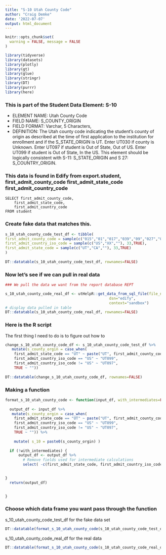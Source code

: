 ```yaml
---
title: "S-10 Utah County Code"
author: "Craig Demke"
date: '2022-07-07'
output: html_document
---
```


```r
knitr::opts_chunk$set(
  warning = FALSE, message = FALSE
)
```

```r
library(tidyverse)
library(datasets)
library(plotly)
library(gt)
library(glue)
library(stringr)
library(DT)
library(purrr)
library(here)
```
### This is part of the Student Data Element: S-10 
* ELEMENT NAME: Utah County Code 
* FIELD NAME: S_COUNTY_ORIGIN 
* FIELD FORMAT: Varchar, 5 Characters,  
* DEFINITION: The Utah county code indicating the student’s county of origin as described at the time  of first application to the institution for enrollment and if the S_STATE_ORIGIN is UT. Enter UT030 if  county is Unknown. Enter UT097 if student is Out of State, Out of US. Enter UT099 if student is Out  of State, In the US. This element should be logically consistent with S-11: S_STATE_ORIGIN and S 27: S_COUNTRY_ORIGIN.
 

### This data is found in Edify from export.student, first_admit_county_code first_admit_state_code first_admit_country_code
```{}
SELECT first_admit_county_code,
    first_admit_state_code,
    first_admit_country_code
FROM student
```


### Create fake data that matches this.

```r
s_10_utah_county_code_test_df <- tibble(
first_admit_county_code = sample(c("015","01","017","039","09","027","011","033","019","021","055","047","053","030","051","041","099","07","097","043","031","023","045","025","03","037","029","035","05","057","049","013", ""), 33, FALSE), 
first_admit_country_iso_code = sample(c("US","XX",""), 33,TRUE),
first_admit_state_code = sample(c("UT","CA",""), 33,TRUE)
)
   
DT::datatable(s_10_utah_county_code_test_df, rownames=FALSE)
```

### Now let's see if we can pull in real data

```r
### We pull the data we want from the report database REPT 

s_10_utah_county_code_real_df <- utHelpR::get_data_from_sql_file(file_name="s_10.sql",
                                               dsn="edify",
                                               context="sandbox")
# display data pulled in table
DT::datatable(s_10_utah_county_code_real_df, rownames=FALSE)
```


### Here is the R script

The first thing I need to do is to figure out how to

```r
change_s_10_utah_county_code_df <- s_10_utah_county_code_test_df %>% 
   mutate(s_county_orgin = case_when(
    first_admit_state_code == "UT" ~ paste("UT", first_admit_county_code, sep = ""),
    first_admit_country_iso_code == "US" ~ "UT099",
    first_admit_country_iso_code != "US" ~ "UT097",
    TRUE ~ ""))
  
DT::datatable(change_s_10_utah_county_code_df, rownames=FALSE)
```

### Making a function

```r

format_s_10_utah_county_code <- function(input_df, with_intermediates=FALSE) {
  
  output_df <- input_df %>%  
   mutate(s_county_orgin = case_when(
    first_admit_state_code == "UT" ~ paste("UT", first_admit_county_code, sep = ""),
    first_admit_country_iso_code == "US" ~ "UT099",
    first_admit_country_iso_code != "US" ~ "UT097",
    TRUE ~ "")) %>% 
  
    mutate( s_10 = paste0(s_county_orgin) )
  
  if (!with_intermediates) {
      output_df <- output_df %>%
        # Remove fields used for intermediate calculations
        select( -c(first_admit_state_code, first_admit_country_iso_code, first_admit_county_code, s_county_orgin) )

 
}
  return(output_df)

  
}

```

### Choose which data frame you want pass through the function 

s_10_utah_county_code_test_df for the fake data set
```r
DT::datatable(format_s_10_utah_county_code(s_10_utah_county_code_test_df), rownames=FALSE)
```

s_10_utah_county_code_real_df for the real data
```r
DT::datatable(format_s_10_utah_county_code(s_10_utah_county_code_real_df, with_intermediates=TRUE), rownames=FALSE)
```
